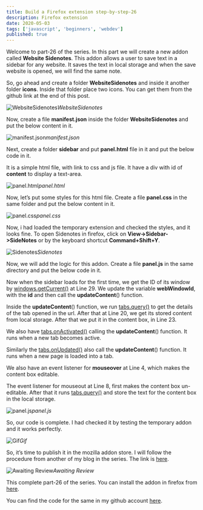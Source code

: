 ```yaml
---
title: Build a Firefox extension step-by-step-26
description: Firefox extension
date: 2020-05-03
tags: ['javascript', 'beginners', 'webdev']
published: true
---
```


Welcome to part-26 of the series. In this part we will create a new addon called **Website Sidenotes**. This addon allows a user to save text in a sidebar for any website. It saves the text in local storage and when the save website is opened, we will find the same note.

So, go ahead and create a folder **WebsiteSidenotes** and inside it another folder **icons**. Inside that folder place two icons. You can get them from the github link at the end of this post.

![WebsiteSidenotes](https://ik.imagekit.io/thewebdev/FirefoxAddons/26/1_rAjkkmdiB.png)*WebsiteSidenotes*

Now, create a file **manifest.json** inside the folder **WebsiteSidenotes** and put the below content in it.

![manifest.json](https://ik.imagekit.io/thewebdev/FirefoxAddons/26/2_y6bH9xJWG.png)*manifest.json*

Next, create a folder **sidebar** and put **panel.html** file in it and put the below code in it.

It is a simple html file, with link to css and js file. It have a div with id of **content** to display a text-area.

![panel.html](https://ik.imagekit.io/thewebdev/FirefoxAddons/26/3_3fp0T4CmQw.png)*panel.html*

Now, let’s put some styles for this html file. Create a file **panel.css** in the same folder and put the below content in it.

![panel.css](https://ik.imagekit.io/thewebdev/FirefoxAddons/26/4_Iw0q0tP1v.png)*panel.css*

Now, i had loaded the temporary extension and checked the styles, and it looks fine. To open Sidenotes in firefox, click on **View->Sidebar->SideNotes** or by the keyboard shortcut **Command+Shift+Y**.

![Sidenotes](https://ik.imagekit.io/thewebdev/FirefoxAddons/26/5_0hn5vFWGB.png)*Sidenotes*

Now, we will add the logic for this addon. Create a file **panel.js** in the same directory and put the below code in it.

Now when the sidebar loads for the first time, we get the ID of its window by [windows.getCurrent()](https://developer.mozilla.org/en-US/docs/Mozilla/Add-ons/WebExtensions/API/windows/getCurrent) at Line 29. We update the variable **webWindowId**, with the **id** and then call the **updateContent**() function.

Inside the **updateContent**() function, we run [tabs.query()](https://developer.mozilla.org/en-US/docs/Mozilla/Add-ons/WebExtensions/API/tabs/query) to get the details of the tab opened in the url. After that at Line 20, we get its stored content from local storage. After that we put it in the content box, in Line 23.

We also have [tabs.onActivated()](https://developer.mozilla.org/en-US/docs/Mozilla/Add-ons/WebExtensions/API/tabs/onActivated) calling the **updateContent**() function. It runs when a new tab becomes active.

Similarly the [tabs.onUpdated()](https://developer.mozilla.org/en-US/docs/Mozilla/Add-ons/WebExtensions/API/tabs/onUpdated) also call the **updateContent**() function. It runs when a new page is loaded into a tab.

We also have an event listener for **mouseover** at Line 4, which makes the content box editable.

The event listener for mouseout at Line 8, first makes the content box un-editable. After that it runs [tabs.query()](https://developer.mozilla.org/en-US/docs/Mozilla/Add-ons/WebExtensions/API/tabs/query) and store the text for the content box in the local storage.

![panel.js](https://ik.imagekit.io/thewebdev/FirefoxAddons/26/6_cmPxatSph.png)*panel.js*

So, our code is complete. I had checked it by testing the temporary addon and it works perfectly.

![Gif](https://ik.imagekit.io/thewebdev/FirefoxAddons/26/7_StZ3E-Ghf.gif)*Gif*

So, it’s time to publish it in the mozilla addon store. I will follow the procedure from another of my blog in the series. The link is [here](https://thewebdev.tech/firefox-extension-2).

![Awaiting Review](https://ik.imagekit.io/thewebdev/FirefoxAddons/26/8_ICMWH-W-dE.png)*Awaiting Review*

This complete part-26 of the series. You can install the addon in firefox from [here](https://addons.mozilla.org/en-US/firefox/addon/website-sidenotes/).

You can find the code for the same in my github account [here](https://github.com/nabendu82/Addons).
